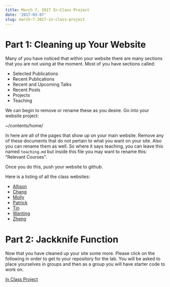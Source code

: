 ```yaml
---
title: March 7, 2017 In-Class Project
date: '2017-03-07'
slug: march-7-2017-in-class-project
---
```




# Part 1: Cleaning up Your Website

Many of you have noticed that within your website there are many sections that you are not using at the moment. Most of you have sections called:

- Selected Publications
- Recent Publications
- Recent and Upcoming Talks
- Recent Posts
- Projects
- Teaching


We can begin to remove or rename these as you desire. Go into your website project:

~/contents/home/

In here are all of the pages that show up on your main website. Remove any of these documents that do not pertain to what you want on your site. Also you can rename them as well. So where it says teaching, you can leave this named `teaching.md` but inside this file you may want to rename this: "Relevant Courses". 

Once you do this, push your website to github. 

Here is a listing of all the class websites:

- [Allison](https://allisonstats.github.io)
- [Chang](https://vicchen1991.github.io)
- [Molly](https://MollyMcCarthy.github.io)
- [Patrick](https://zhangpa.github.io)
- [Tin](https://tinoreskovic.github.io)
- [Wanting](https://Wanting-Zhai.github.io)
- [Zheng](https://zsi1.github.io)



# Part 2: Jackknife Function


Now that you have cleaned up your site some more. Please click on the following in order to get to your repository for the lab. You will be asked to place yourselves in groups and then as a group you will have starter code to work on. 

[In Class Project](https://classroom.github.com/group-assignment-invitations/d0671ebf628d55e8adccd5c00aa77128)




